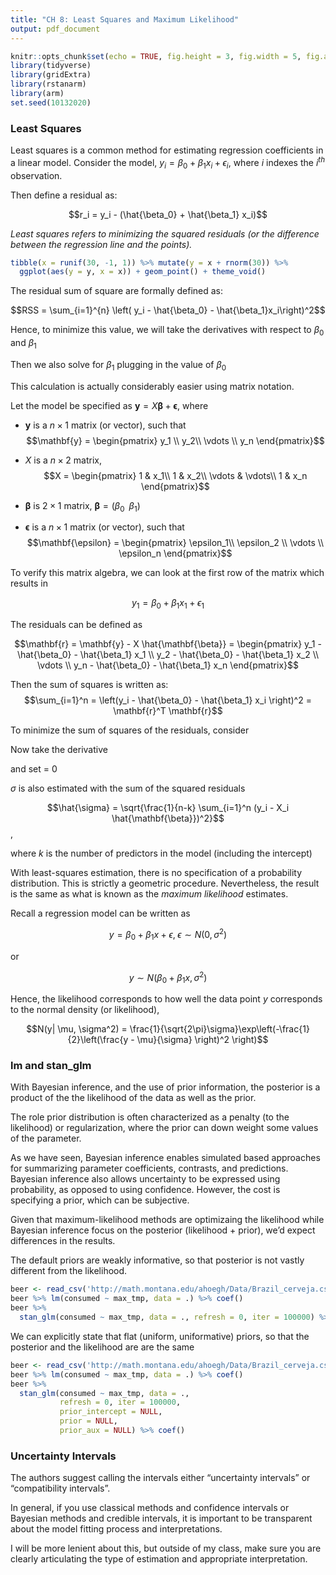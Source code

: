 ```yaml
---
title: "CH 8: Least Squares and Maximum Likelihood"
output: pdf_document
---
```


\renewcommand{\vec}[1]{\mathbf{#1}}

```r
knitr::opts_chunk$set(echo = TRUE, fig.height = 3, fig.width = 5, fig.align = 'center')
library(tidyverse) 
library(gridExtra)
library(rstanarm)
library(arm)
set.seed(10132020)
```


### Least Squares

Least squares is a common method for estimating regression coefficients in a linear model. Consider the model, $y_i = \beta_0 + \beta_1 x_i + \epsilon_i,$ where $i$ indexes the $i^{th}$ observation.

\vfill

Then define a residual as:

$$r_i = y_i - (\hat{\beta_0} + \hat{\beta_1} x_i)$$
\vfill

*Least squares refers to minimizing the squared residuals (or the difference between the regression line and the points).*

\vfill

```r
tibble(x = runif(30, -1, 1)) %>% mutate(y = x + rnorm(30)) %>%
  ggplot(aes(y = y, x = x)) + geom_point() + theme_void()
```

\vfill

\newpage

The residual sum of square are formally defined as:

$$RSS = \sum_{i=1}^{n} \left( y_i - \hat{\beta_0} - \hat{\beta_1}x_i\right)^2$$

\vfill

Hence, to minimize this value, we will take the derivatives with respect to $\beta_0$ and $\beta_1$

\vfill

\begin{align*}
\frac{d RSS}{d \beta_0} & = - 2 \sum_{i=1}^{n} \left( y_i - \beta_0 - \beta_1 x_i\right)\\
\text{(set = 0)\;\;} - 2 \sum_{i=1}^{n} \left( y_i - \beta_0 - \beta_1 x_i\right)  & = 0\\
\sum_{i=1}^{n} \left( y_i - \beta_0 - \beta_1x_i\right)  & = 0\\
\sum_{i=1}^{n}y_i - \sum_{i=1}^{n} \beta_0 - \sum_{i=1}^{n} \beta_1 x_i & = 0\\
n \beta_0 &= \sum_{i=1}^{n}y_i - \sum_{i=1}^{n} \beta_1 x_i \\
\beta_0 &= \frac{\sum_{i=1}^{n}y_i}{n} - \beta_1\frac{\sum_{i=1}^{n}  x_i}{n}\\
\beta_0 &= \bar{y} - \beta_1 \bar{x}
\end{align*}

\newpage

Then we also solve for $\beta_1$ plugging in the value of $\beta_0$

\vfill

\begin{align*}
\frac{d RSS}{d \beta_1} & = - 2 \sum_{i=1}^{n} \left( y_i - \beta_0 - \beta_1 x_i\right)x_i\\
\text{(set = 0)\;\;} - 2 \sum_{i=1}^{n} \left( y_i - \beta_0 - \beta_1 x_i\right)x_i  & = 0\\
\sum_{i=1}^{n} \left( y_i - \beta_0 - \beta_1x_i\right) x_i & = 0\\
\sum_{i=1}^{n}x_i y_i - \sum_{i=1}^{n} x_i \beta_0 - \sum_{i=1}^{n} \beta_1 x_i^2 & = 0\\
\sum_{i=1}^{n}x_i y_i - \sum_{i=1}^{n} x_i (\bar{y} - \beta_1 \bar{x}) - \sum_{i=1}^{n} \beta_1 x_i^2 & = 0\\
\sum_{i=1}^{n}x_i y_i - \bar{y} \sum_{i=1}^{n} x_i  - \beta_1 \bar{x} \sum_{i=1}^{n} x_i - \beta_1 \sum_{i=1}^{n} x_i^2 & = 0\\
\beta_1 \left( \sum_{i=1}^{n}x_i^2 - \bar{x} \sum_{i=1}^{n} x_i \right) & = \sum_{i=1}^{n}x_i y_i - \bar{y} \sum_{i=1}^{n} x_i\\
\beta_1 \left( \sum_{i=1}^{n}x_i^2 - \bar{x} \sum_{i=1}^{n} x_i \right) & = \sum_{i=1}^{n}x_i y_i - \sum_{i=1}^{n} \frac{y_i}{n}  n\bar{x} \\
\beta_1 \left( \sum_{i=1}^{n}x_i^2 - \bar{x} \sum_{i=1}^{n} x_i \right) & = \sum_{i=1}^{n} \left( x_i - \bar{x} \right) y_i \\
\beta_1 \left( \sum_{i=1}^{n}x_i^2 - n\bar{x}^2  \right) & = \sum_{i=1}^{n} \left( x_i - \bar{x} \right) y_i \\
.& = \sum_{i=1}^{n} \left( x_i - \bar{x} \right) y_i\\
.& = \sum_{i=1}^{n} \left( x_i - \bar{x} \right) y_i\\
.& = \sum_{i=1}^{n} \left( x_i - \bar{x} \right) y_i\\
\beta_1  \sum_{i=1}^{n} \left(x_i - \bar{x} \right) ^2   & = \sum_{i=1}^{n} \left( x_i - \bar{x} \right) y_i \\
\beta_1 & = \frac{\sum_{i=1}^{n} \left( x_i - \bar{x} \right) y_i}  {\sum_{i=1}^{n} \left(x_i - \bar{x} \right) ^2}
\end{align*}

\newpage

This calculation is actually considerably easier using matrix notation.

\vfill

Let the model be specified as $\vec{y} = X \vec{\beta} + \vec{\epsilon}$, 
where 

- $\vec{y}$ is a $n \times 1$ matrix (or vector), such that $$\vec{y} = \begin{pmatrix}
y_1 \\
y_2\\
\vdots \\
y_n
\end{pmatrix}$$
\vfill

- $X$ is a $n \times 2$ matrix, 
$$X = \begin{pmatrix}
  1 & x_1\\
  1 & x_2\\
  \vdots & \vdots\\
  1 & x_n
\end{pmatrix}$$

\vfill

- $\vec{\beta}$ is $2 \times 1$ matrix, $\vec{\beta} = (\beta_0 \;\; \beta_1)$

\vfill

- $\vec{\epsilon}$ is a $n \times 1$ matrix (or vector), such that $$\vec{\epsilon} = 
\begin{pmatrix}
\epsilon_1\\
\epsilon_2 \\
\vdots \\
\epsilon_n
\end{pmatrix}$$
\vfill

To verify this matrix algebra, we can look at the first row of the matrix which results in 

$$y_1 = \beta_0 + \beta_1 x_1 + \epsilon_1$$
\vfill
\newpage

The residuals can be defined as

$$\vec{r} = \vec{y} - X \hat{\vec{\beta}} = 
\begin{pmatrix}
y_1 - \hat{\beta_0} - \hat{\beta_1} x_1 \\
y_2 - \hat{\beta_0} - \hat{\beta_1} x_2 \\
\vdots \\
y_n - \hat{\beta_0} - \hat{\beta_1} x_n 
\end{pmatrix}$$

\vfill

Then the sum of squares is written as:
$$\sum_{i=1}^n = \left(y_i - \hat{\beta_0} - \hat{\beta_1} x_i \right)^2 = \vec{r}^T \vec{r}$$
\vfill

To minimize the sum of squares of the residuals, consider

\begin{align*}
\vec{r}^T \vec{r} = &(\vec{y} - X \vec{\beta})^T(\vec{y} - X \vec{\beta})\\ = &\vec{y}^T\vec{y} - \vec{y}T X \vec{\beta} - \vec{\beta}^T X^T \vec{y} + \vec{\beta}^T X^T X \vec{\beta}\\
= &\vec{y}^T\vec{y} -2 \vec{\beta}^T X^T \vec{y} + \vec{\beta}^T X^T X \vec{\beta}
\end{align*}

\vfill

Now take the derivative

\begin{align}
\frac{d \; SSR}{d\; \vec{\beta}^T} = -2 X^t \vec{y} + 2 X^T X \vec{\beta} \end{align}

\vfill
and set = 0
\begin{align}
0 & -2 X^T \vec{y} + 2 X^T X \vec{\beta} \\
X^T \vec{y} & =  X^T X \vec{\beta}\\
(X^T X)^{-1} X^T \vec{y} = \vec{\beta}
\end{align}

\vfill

$\sigma$ is also estimated with the sum of the squared residuals

$$\hat{\sigma} = \sqrt{\frac{1}{n-k} \sum_{i=1}^n (y_i - X_i \hat{\vec{\beta}})^2}$$,

where $k$ is the number of predictors in the model (including the intercept)

\newpage

With least-squares estimation, there is no specification of a probability distribution. This is strictly a geometric procedure. Nevertheless, the result is the same as what is known as the _maximum likelihood_ estimates.

\vfill

Recall a regression model can be written as

$$y = \beta_0 + \beta_1 x + \epsilon, \; \epsilon \sim N(0, \sigma^2)$$

or

$$y \sim N(\beta_0 + \beta_1 x , \sigma^2)$$

Hence, the likelihood corresponds to how well the data point $y$ corresponds to the normal density (or likelihood),

$$N(y| \mu, \sigma^2) = \frac{1}{\sqrt{2\pi}\sigma}\exp\left(-\frac{1}{2}\left(\frac{y - \mu}{\sigma} \right)^2 \right)$$

### lm and stan_glm

With Bayesian inference, and the use of prior information, the posterior is a product of the the likelihood of the data as well as the prior.

\vfill

The role prior distribution is often characterized as a penalty (to the likelihood) or regularization, where the prior can down weight some values of the parameter.

\vfill

As we have seen, Bayesian inference enables simulated based approaches for summarizing parameter coefficients, contrasts, and predictions. Bayesian inference also allows uncertainty to be expressed using probability, as opposed to using confidence. However, the cost is specifying a prior, which can be subjective. 

\vfill

\newpage

Given that maximum-likelihood methods are optimizaing the likelihood while Bayesian inference focus on the posterior (likelihood + prior), we'd expect differences in the results.

\vfill

The default priors are weakly informative, so that posterior is not vastly different from the likelihood.

\vfill

```r
beer <- read_csv('http://math.montana.edu/ahoegh/Data/Brazil_cerveja.csv')
beer %>% lm(consumed ~ max_tmp, data = .) %>% coef()
beer %>% 
  stan_glm(consumed ~ max_tmp, data = ., refresh = 0, iter = 100000) %>% coef()
```

\vfill

We can explicitly state that flat (uniform, uniformative) priors, so that the posterior and the likelihood are are the same

```r
beer <- read_csv('http://math.montana.edu/ahoegh/Data/Brazil_cerveja.csv')
beer %>% lm(consumed ~ max_tmp, data = .) %>% coef()
beer %>% 
  stan_glm(consumed ~ max_tmp, data = .,
           refresh = 0, iter = 100000,
           prior_intercept = NULL,
           prior = NULL,
           prior_aux = NULL) %>% coef()
```

### Uncertainty Intervals

The authors suggest calling the intervals either "uncertainty intervals" or "compatibility intervals".

\vfill

In general, if you use classical methods and confidence intervals or Bayesian methods and credible intervals, it is important to be transparent about the model fitting process and interpretations.

\vfill

I will be more lenient about this, but outside of my class, make sure you are clearly articulating the type of estimation and appropriate interpretation.

